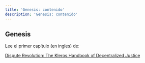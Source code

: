 ```yaml
---
title: 'Genesis: contenido'
description: 'Genesis: contenido'
---
```


## Genesis

Lee el primer capítulo (en ingles) de:

[Dispute Revolution: The Kleros Handbook of Decentralized Justice](https://kleros.io/book)
